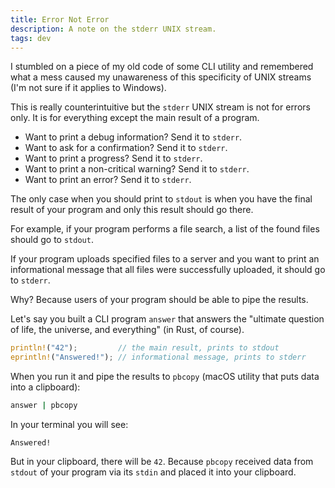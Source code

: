 ```yaml
---
title: Error Not Error
description: A note on the stderr UNIX stream.
tags: dev
---
```


I stumbled on a piece of my old code of some CLI utility and remembered what a mess caused my unawareness of this specificity of UNIX streams (I'm not sure if it applies to Windows).

This is really counterintuitive but the `stderr` UNIX stream is not for errors only. It is for everything except the main result of a program.

- Want to print a debug information? Send it to `stderr`.
- Want to ask for a confirmation? Send it to `stderr`.
- Want to print a progress? Send it to `stderr`.
- Want to print a non-critical warning? Send it to `stderr`.
- Want to print an error? Send it to `stderr`.

The only case when you should print to `stdout` is when you have the final result of your program and only this result should go there.

For example, if your program performs a file search, a list of the found files should go to `stdout`.

If your program uploads specified files to a server and you want to print an informational message that all files were successfully uploaded, it should go to `stderr`.

Why? Because users of your program should be able to pipe the results.

Let's say you built a CLI program `answer` that answers the "ultimate question of life, the universe, and everything" (in Rust, of course).

```rust
println!("42");         // the main result, prints to stdout
eprintln!("Answered!"); // informational message, prints to stderr
```

When you run it and pipe the results to `pbcopy` (macOS utility that puts data into a clipboard):

```sh
answer | pbcopy
```

In your terminal you will see:

```
Answered!
```

But in your clipboard, there will be `42`. Because `pbcopy` received data from `stdout` of your program via its `stdin` and placed it into your clipboard.
